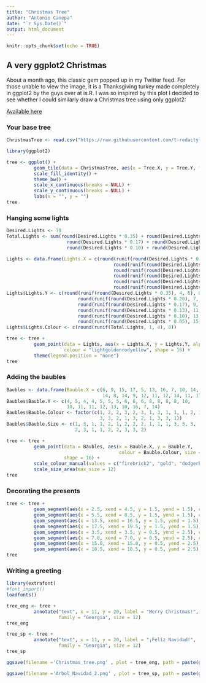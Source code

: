 ```yaml
---
title: "Christmas Tree"
author: "Antonio Canepa"
date: "`r Sys.Date()`"
output: html_document
---
```


```r
knitr::opts_chunk$set(echo = TRUE)
```

## A very ggplot2 Christmas
About a month ago, this classic gem popped up in my Twitter feed. For those unable to view the image, it is a Thanksgiving turkey made completely in ggplot2 by the guys over at is.R. I was so inspired by this plot I decided to see whether I could similarly draw a Christmas tree using only ggplot2:

[Available here](https://t-redactyl.io/blog/2016/12/a-very-ggplot2-christmas.html)

### Your base tree

```r
ChristmasTree <- read.csv("https://raw.githubusercontent.com/t-redactyl/Blog-posts/master/Christmas%20tree%20base%20data.csv")

library(ggplot2)

tree <- ggplot() + 
          geom_tile(data = ChristmasTree, aes(x = Tree.X, y = Tree.Y, fill = Tree.Colour)) +       
          scale_fill_identity() + 
          theme_bw() +
          scale_x_continuous(breaks = NULL) + 
          scale_y_continuous(breaks = NULL) +
          labs(x = "", y = "")
tree
```

### Hanging some lights

```r
Desired.Lights <- 70
Total.Lights <- sum(round(Desired.Lights * 0.35) + round(Desired.Lights * 0.20) + 
                      round(Desired.Lights * 0.17) + round(Desired.Lights * 0.13) +
                      round(Desired.Lights * 0.10) + round(Desired.Lights * 0.05))

Lights <- data.frame(Lights.X = c(round(runif(round(Desired.Lights * 0.35), 4, 18), 0),
                                       round(runif(round(Desired.Lights * 0.20), 5, 17), 0),
                                       round(runif(round(Desired.Lights * 0.17), 6, 16), 0),
                                       round(runif(round(Desired.Lights * 0.13), 7, 15), 0),
                                       round(runif(round(Desired.Lights * 0.10), 8, 14), 0),
                                       round(runif(round(Desired.Lights * 0.05), 10, 12), 0)))
Lights$Lights.Y <- c(round(runif(round(Desired.Lights * 0.35), 4, 6), 0),
                          round(runif(round(Desired.Lights * 0.20), 7, 8), 0),
                          round(runif(round(Desired.Lights * 0.17), 9, 10), 0),
                          round(runif(round(Desired.Lights * 0.13), 11, 12), 0),
                          round(runif(round(Desired.Lights * 0.10), 13, 14), 0),
                          round(runif(round(Desired.Lights * 0.05), 15, 17), 0))
Lights$Lights.Colour <- c(round(runif(Total.Lights, 1, 4), 0))
```


```r
tree <- tree +
          geom_point(data = Lights, aes(x = Lights.X, y = Lights.Y, alpha = Lights.Colour),
                     colour = "lightgoldenrodyellow", shape = 16) +
          theme(legend.position = "none")
tree
```

### Adding the baubles
```r
Baubles <- data.frame(Bauble.X = c(6, 9, 15, 17, 5, 13, 16, 7, 10, 14, 7, 9, 11, 
                                   14, 8, 14, 9, 12, 11, 12, 14, 11, 17, 10))
Baubles$Bauble.Y <- c(4, 5, 4, 4, 5, 5, 5, 6, 6, 6, 8, 8, 8, 8, 10,
                      10, 11, 11, 12, 13, 10, 16, 7, 14)
Baubles$Bauble.Colour <- factor(c(1, 2, 2, 3, 2, 3, 1, 3, 1, 1, 1, 2, 1, 2,
                                  3, 3, 2, 1, 3, 2, 1, 3, 3, 1))
Baubles$Bauble.Size <- c(1, 3, 1, 1, 2, 1, 2, 2, 2, 1, 1, 1, 3, 3, 3,
                         2, 3, 1, 1, 2, 2, 3, 3, 2)
```


```r
tree <- tree + 
          geom_point(data = Baubles, aes(x = Bauble.X, y = Bauble.Y, 
                                         colour = Bauble.Colour, size = Bauble.Size),
                     shape = 16) +
          scale_colour_manual(values = c("firebrick2", "gold", "dodgerblue3")) +
          scale_size_area(max_size = 12)
tree
```

### Decorating the presents

```r
tree <- tree +
          geom_segment(aes(x = 2.5, xend = 4.5, y = 1.5, yend = 1.5), colour = "blueviolet", size = 2) +
          geom_segment(aes(x = 5.5, xend = 8.5, y = 1.5, yend = 1.5), colour = "dodgerblue3", size = 2) +
          geom_segment(aes(x = 13.5, xend = 16.5, y = 1.5, yend = 1.5), colour = "blueviolet", size = 2) +
          geom_segment(aes(x = 17.5, xend = 19.5, y = 1.5, yend = 1.5), colour = "dodgerblue3", size = 2) +
          geom_segment(aes(x = 3.5, xend = 3.5, y = 0.5, yend = 2.5), colour = "blueviolet", size = 2) +
          geom_segment(aes(x = 7.0, xend = 7.0, y = 0.5, yend = 2.5), colour = "dodgerblue3", size = 2) +
          geom_segment(aes(x = 15.0, xend = 15.0, y = 0.5, yend = 2.5), colour = "blueviolet", size = 2) +
          geom_segment(aes(x = 18.5, xend = 18.5, y = 0.5, yend = 2.5), colour = "dodgerblue3", size = 2)
tree
```

### Writing a greeting

```r
library(extrafont)
#font_import()
loadfonts()
```


```r
tree_eng <- tree +
          annotate("text", x = 11, y = 20, label = "Merry Christmas!", 
                   family = "Georgia", size = 12)
tree_eng
```

```r
tree_sp <- tree +
          annotate("text", x = 11, y = 20, label = "¡Felíz Navidad!", 
                   family = "Georgia", size = 12)
tree_sp
```

```r
ggsave(filename ='Christmas_tree.png' , plot = tree_eng, path = paste(getwd(), "/Images", sep = ""), scale = , width = 20, height = 25, units = "cm", dpi = 300)
```


```r
ggsave(filename ='Arbol_Navidad_2.png' , plot = tree_sp, path = paste(getwd(), "/Images", sep = ""), scale = , width = 20, height = 25, units = "cm", dpi = 300)
```
